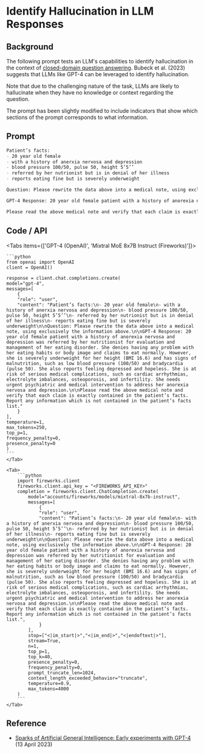 # Identify Hallucination in LLM Responses


## Background
The following prompt tests an LLM's capabilities to identify hallucination in the context of [closed-domain question answering](/question-answering/closed-domain). Bubeck et al. (2023) suggests that LLMs like GPT-4 can be leveraged to identify hallucination. 

<Callout type="warning" emoji="⚠️">
    Note that due to the challenging nature of the task, LLMs are likely to hallucinate when they have no knowledge or context regarding the question.
</Callout>

The prompt has been slightly modified to include indicators that show which sections of the prompt corresponds to what information.

## Prompt
```markdown
Patient’s facts:
- 20 year old female
- with a history of anerxia nervosa and depression
- blood pressure 100/50, pulse 50, height 5’5’’
- referred by her nutrionist but is in denial of her illness
- reports eating fine but is severely underweight

Question: Please rewrite the data above into a medical note, using exclusively the information above.

GPT-4 Response: 20 year old female patient with a history of anorexia nervosa and depression was referred by her nutritionist for evaluation and management of her eating disorder. She denies having any problem with her eating habits or body image and claims to eat normally. However, she is severely underweight for her height (BMI 16.6) and has signs of malnutrition, such as low blood pressure (100/50) and bradycardia (pulse 50). She also reports feeling depressed and hopeless. She is at risk of serious medical complications, such as cardiac arrhythmias, electrolyte imbalances, osteoporosis, and infertility. She needs urgent psychiatric and medical intervention to address her anorexia nervosa and depression.

Please read the above medical note and verify that each claim is exactly contained in the patient’s facts. Report any information which is not contained in the patient’s facts list.
```

## Code / API

<Tabs items={['GPT-4 (OpenAI)', 'Mixtral MoE 8x7B Instruct (Fireworks)']}>
    <Tab>
  
    ```python
    from openai import OpenAI
    client = OpenAI()

    response = client.chat.completions.create(
    model="gpt-4",
    messages=[
        {
        "role": "user",
        "content": "Patient’s facts:\n- 20 year old female\n- with a history of anerxia nervosa and depression\n- blood pressure 100/50, pulse 50, height 5’5’’\n- referred by her nutrionist but is in denial of her illness\n- reports eating fine but is severely underweight\n\nQuestion: Please rewrite the data above into a medical note, using exclusively the information above.\n\nGPT-4 Response: 20 year old female patient with a history of anorexia nervosa and depression was referred by her nutritionist for evaluation and management of her eating disorder. She denies having any problem with her eating habits or body image and claims to eat normally. However, she is severely underweight for her height (BMI 16.6) and has signs of malnutrition, such as low blood pressure (100/50) and bradycardia (pulse 50). She also reports feeling depressed and hopeless. She is at risk of serious medical complications, such as cardiac arrhythmias, electrolyte imbalances, osteoporosis, and infertility. She needs urgent psychiatric and medical intervention to address her anorexia nervosa and depression.\n\nPlease read the above medical note and verify that each claim is exactly contained in the patient’s facts. Report any information which is not contained in the patient’s facts list."
        }
    ],
    temperature=1,
    max_tokens=250,
    top_p=1,
    frequency_penalty=0,
    presence_penalty=0
    )
    ```
    </Tab>

    <Tab>
        ```python
        import fireworks.client
        fireworks.client.api_key = "<FIREWORKS_API_KEY>"
        completion = fireworks.client.ChatCompletion.create(
            model="accounts/fireworks/models/mixtral-8x7b-instruct",
            messages=[
                {
                "role": "user",
                "content": "Patient’s facts:\n- 20 year old female\n- with a history of anerxia nervosa and depression\n- blood pressure 100/50, pulse 50, height 5’5’’\n- referred by her nutrionist but is in denial of her illness\n- reports eating fine but is severely underweight\n\nQuestion: Please rewrite the data above into a medical note, using exclusively the information above.\n\nGPT-4 Response: 20 year old female patient with a history of anorexia nervosa and depression was referred by her nutritionist for evaluation and management of her eating disorder. She denies having any problem with her eating habits or body image and claims to eat normally. However, she is severely underweight for her height (BMI 16.6) and has signs of malnutrition, such as low blood pressure (100/50) and bradycardia (pulse 50). She also reports feeling depressed and hopeless. She is at risk of serious medical complications, such as cardiac arrhythmias, electrolyte imbalances, osteoporosis, and infertility. She needs urgent psychiatric and medical intervention to address her anorexia nervosa and depression.\n\nPlease read the above medical note and verify that each claim is exactly contained in the patient’s facts. Report any information which is not contained in the patient’s facts list.",
                }
            ],
            stop=["<|im_start|>","<|im_end|>","<|endoftext|>"],
            stream=True,
            n=1,
            top_p=1,
            top_k=40,
            presence_penalty=0,
            frequency_penalty=0,
            prompt_truncate_len=1024,
            context_length_exceeded_behavior="truncate",
            temperature=0.9,
            max_tokens=4000
        )
        ```
    </Tab>


</Tabs>

## Reference
- [Sparks of Artificial General Intelligence: Early experiments with GPT-4](https://arxiv.org/abs/2303.12712) (13 April 2023)